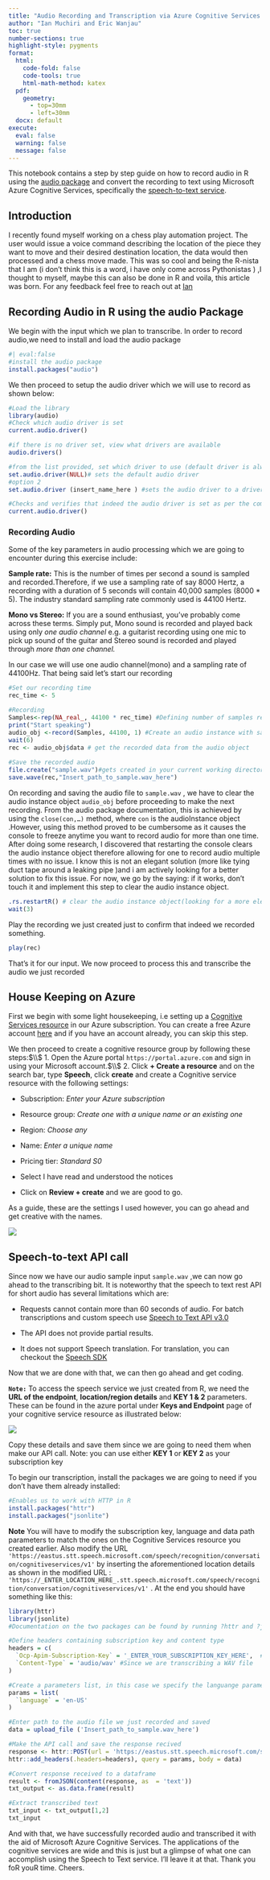 ```yaml
---
title: "Audio Recording and Transcription via Azure Cognitive Services using R"
author: "Ian Muchiri and Eric Wanjau"
toc: true
number-sections: true
highlight-style: pygments
format:
  html: 
    code-fold: false
    code-tools: true
    html-math-method: katex
  pdf:
    geometry: 
      - top=30mm
      - left=30mm
  docx: default
execute: 
  eval: false
  warning: false
  message: false
---
```


This notebook contains a step by step guide on how to record audio in R using the [audio package](https://cran.r-project.org/web/packages/audio/audio.pdf) and convert the recording to text using Microsoft Azure Cognitive Services, specifically the [speech-to-text service](https://docs.microsoft.com/en-us/azure/cognitive-services/speech-service/rest-speech-to-text-short).

## Introduction

I recently found myself working on a chess play automation project.
The user would issue a voice command describing the location of the piece they want to move and their desired destination location, the data would then processed and a chess move made.
This was so cool and being the R-nista that I am (i don't think this is a word, i have only come across Pythonistas ) ,I thought to myself, maybe this can also be done in R and voila, this article was born.
For any feedback feel free to reach out at [Ian](https://twitter.com/Entity_4004)

## Recording Audio in R using the audio Package

We begin with the input which we plan to transcribe.
In order to record audio,we need to install and load the audio package

```r
#| eval:false
#install the audio package
install.packages("audio")

```

We then proceed to setup the audio driver which we will use to record as shown below:

```r
#Load the library
library(audio)
#Check which audio driver is set
current.audio.driver()
```

```r
#if there is no driver set, view what drivers are available
audio.drivers()
```

```r
#from the list provided, set which driver to use (default driver is always best)
set.audio.driver(NULL)# sets the default audio driver
#option 2
set.audio.driver (insert_name_here ) #sets the audio driver to a driver other than the default
```

```r
#Checks and verifies that indeed the audio driver is set as per the command above
current.audio.driver() 
```

### Recording Audio

Some of the key parameters in audio processing which we are going to encounter during this exercise include:

**Sample rate:** This is the number of times per second a sound is sampled and recorded.Therefore, if we use a sampling rate of say 8000 Hertz, a recording with a duration of 5 seconds will contain 40,000 samples (8000 \* 5).
The industry standard sampling rate commonly used is 44100 Hertz.

**Mono vs Stereo:** If you are a sound enthusiast, you've probably come across these terms.
Simply put, Mono sound is recorded and played back using only *one audio channel* e.g. a guitarist recording using one mic to pick up sound of the guitar and Stereo sound is recorded and played through *more than one channel.*

In our case we will use one audio channel(mono) and a sampling rate of 44100Hz.
That being said let's start our recording

```r
#Set our recording time
rec_time <- 5 

#Recording
Samples<-rep(NA_real_, 44100 * rec_time) #Defining number of samples recorded
print("Start speaking")
audio_obj <-record(Samples, 44100, 1) #Create an audio instance with sample rate 44100 and mono channel
wait(6)
rec <- audio_obj$data # get the recorded data from the audio object
 
#Save the recorded audio
file.create("sample.wav")#gets created in your current working directory 
save.wave(rec,"Insert_path_to_sample.wav_here")
```

On recording and saving the audio file to `sample.wav` , we have to clear the audio instance object `audio_obj` before proceeding to make the next recording.
From the audio package documentation, this is achieved by using the `close(con,…)` method, where `con` is the audioInstance object .However, using this method proved to be cumbersome as it causes the console to freeze anytime you want to record audio for more than one time.
After doing some research, I discovered that restarting the console clears the audio instance object therefore allowing for one to record audio multiple times with no issue.
I know this is not an elegant solution (more like tying duct tape around a leaking pipe )and i am actively looking for a better solution to fix this issue.
For now, we go by the saying: if it works, don't touch it and implement this step to clear the audio instance object.

```r
.rs.restartR() # clear the audio instance object(looking for a more elegant solution)
wait(3)
```

Play the recording we just created just to confirm that indeed we recorded something.

```r
play(rec)

```

That's it for our input.
We now proceed to process this and transcribe the audio we just recorded

## House Keeping on Azure

First we begin with some light housekeeping, i.e setting up a [Cognitive Services resource](https://docs.microsoft.com/en-us/azure/cognitive-services/what-are-cognitive-services) in our Azure subscription.
You can create a free Azure account [here](https://azure.microsoft.com/en-gb/) and if you have an account already, you can skip this step.

We then proceed to create a cognitive resource group by following these steps:$\\$ 1.
Open the Azure portal `https://portal.azure.com` and sign in using your Microsoft account.$\\$ 2.
Click **+ Create a resource** and on the search bar, type **Speech**, click **create** and create a Cognitive service resource with the following settings:

-   Subscription: *Enter your Azure subscription*

-   Resource group: *Create one with a unique name or an existing one*

-   Region: *Choose any*

-   Name: *Enter a unique name*

-   Pricing tier: *Standard S0*

-   Select I have read and understood the notices

-   Click on **Review + create** and we are good to go.

As a guide, these are the settings I used however, you can go ahead and get creative with the names.

![](images/creating%20speech%20service.png)

## Speech-to-text API call

Since now we have our audio sample input `sample.wav` ,we can now go ahead to the transcribing bit.
It is noteworthy that the speech to text rest API for short audio has several limitations which are:

-   Requests cannot contain more than 60 seconds of audio.
    For batch transcriptions and custom speech use [Speech to Text API v3.0](https://docs.microsoft.com/en-us/azure/cognitive-services/speech-service/rest-speech-to-text)

-   The API does not provide partial results.

-   It does not support Speech translation.
    For translation, you can checkout the [Speech SDK](https://docs.microsoft.com/en-us/azure/cognitive-services/speech-service/speech-sdk)

Now that we are done with that, we can then go ahead and get coding.

**`Note:`** To access the speech service we just created from R, we need the **URL of the endpoint**, **location/region details** and **KEY 1 & 2** parameters.
These can be found in the azure portal under **Keys and Endpoint** page of your cognitive service resource as illustrated below:

![](images/keys%20and%20endpoints.png)

Copy these details and save them since we are going to need them when make our API call.
Note: you can use either **KEY 1** or **KEY 2** as your subscription key

To begin our transcription, install the packages we are going to need if you don't have them already installed:

```r
#Enables us to work with HTTP in R
install.packages("httr") 
install.packages("jsonlite")
```

**Note** You will have to modify the subscription key, language and data path parameters to match the ones on the Cognitive Services resource you created earlier.
Also modify the URL `'https://eastus.stt.speech.microsoft.com/speech/recognition/conversation/cognitiveservices/v1'` by inserting the aforementioned location details as shown in the modified URL : `'https://_ENTER_LOCATION_HERE_.stt.speech.microsoft.com/speech/recognition/conversation/cognitiveservices/v1'` .
At the end you should have something like this:

```r

library(httr)
library(jsonlite)  
#Documentation on the two packages can be found by running ?httr and ?jsonlite commands respectively on the console.

#Define headers containing subscription key and content type
headers = c(
  `Ocp-Apim-Subscription-Key` = '_ENTER_YOUR_SUBSCRIPTION_KEY_HERE',  #Key 1 or 2
  `Content-Type` = 'audio/wav' #Since we are transcribing a WAV file
)

#Create a parameters list, in this case we specify the languange parameter
params = list(
  `language` = 'en-US'
)

#Enter path to the audio file we just recorded and saved
data = upload_file ('Insert_path_to_sample.wav_here') 

#Make the API call and save the response recived
response <- httr::POST(url = 'https://eastus.stt.speech.microsoft.com/speech/recognition/conversation/cognitiveservices/v1', 
httr::add_headers(.headers=headers), query = params, body = data)

#Convert response received to a dataframe
result <- fromJSON(content(response, as  = 'text')) 
txt_output <- as.data.frame(result)

#Extract transcribed text
txt_input <- txt_output[1,2]
txt_input
```

And with that, we have successfully recorded audio and transcribed it with the aid of Microsoft Azure Cognitive Services.
The applications of the cognitive services are wide and this is just but a glimpse of what one can accomplish using the Speech to Text service.
I'll leave it at that.
Thank you foR youR time.
Cheers.
